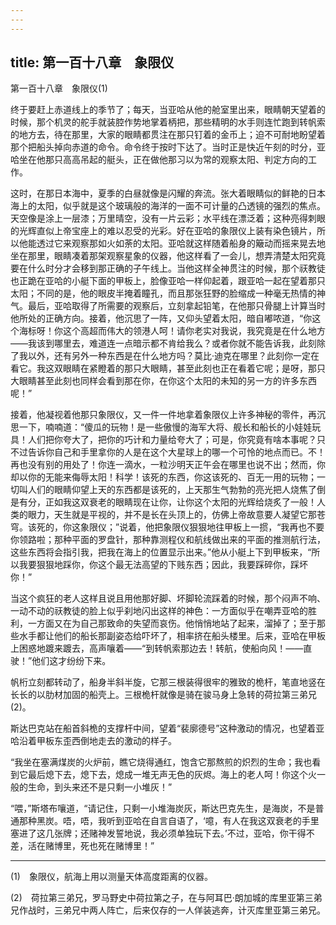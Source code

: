 ```yaml
---
---
---
```

title: 第一百十八章　象限仪
---




第一百十八章　象限仪(1)





终于要赶上赤道线上的季节了；每天，当亚哈从他的舱室里出来，眼睛朝天望着的时候，那个机灵的舵手就装腔作势地掌着柄把，那些精明的水手则连忙跑到转帆索的地方去，待在那里，大家的眼睛都贯注在那只钉着的金币上；迫不可耐地盼望着那个把船头掉向赤道的命令。命令终于按时下达了。当时正是快近午刻的时分，亚哈坐在他那只高高吊起的艇头，正在做他那习以为常的观察太阳、判定方向的工作。

这时，在那日本海中，夏季的白昼就像是闪耀的奔流。张大着眼睛似的鲜艳的日本海上的太阳，似乎就是这个玻璃般的海洋的一面不可计量的凸透镜的强烈的焦点。天空像是涂上一层漆；万里晴空，没有一片云彩；水平线在漂泛着；这种亮得刺眼的光辉直似上帝宝座上的难以忍受的光彩。好在亚哈的象限仪上装有染色镜片，所以他能透过它来观察那如火如荼的太阳。亚哈就这样随着船身的簸动而摇来晃去地坐在那里，眼睛凑着那架观察星象的仪器，他这样看了一会儿，想弄清楚太阳究竟要在什么时分才会移到那正确的子午线上。当他这样全神贯注的时候，那个祆教徒也正跪在亚哈的小艇下面的甲板上，脸像亚哈一样仰起着，跟亚哈一起在望着那只太阳；不同的是，他的眼皮半掩着瞳孔，而且那张狂野的脸缩成一种毫无热情的神气。最后，亚哈取得了所需要的观察后，立刻拿起铅笔，在他那只骨腿上计算当时他所处的正确方向。接着，他沉思了一阵，又仰头望着太阳，暗自嘟哝道，“你这个海标呀！你这个高超而伟大的领港人呵！请你老实对我说，我究竟是在什么地方——我该到哪里去，难道连一点暗示都不肯给我么？或者你就不能告诉我，此刻除了我以外，还有另外一种东西是在什么地方吗？莫比·迪克在哪里？此刻你一定在看它。我这双眼睛在紧瞪着的那只大眼睛，甚至此刻也正在看着它呢；是呀，那只大眼睛甚至此刻也同样会看到那在你，在你这个太阳的未知的另一方的许多东西呢！”

接着，他凝视着他那只象限仪，又一件一件地拿着象限仪上许多神秘的零件，再沉思一下，喃喃道：“傻瓜的玩物！是一些傲慢的海军大将、舰长和船长的小娃娃玩具！人们把你夸大了，把你的巧计和力量给夸大了；可是，你究竟有啥本事呢？只不过告诉你自己和手里拿你的人是在这个大星球上的哪一个可怜的地点而已。不！再也没有别的用处了！你连一滴水，一粒沙明天正午会在哪里也说不出；然而，你却以你的无能来侮辱太阳！科学！该死的东西，你这该死的、百无一用的玩物；一切叫人们的眼睛仰望上天的东西都是该死的，上天那生气勃勃的亮光把人烧焦了倒是有分，正如我这双衰老的眼睛现在让你，让你这个太阳的光辉给烧炙了一般！人类的眼力，天生就是平视的，并不是长在头顶上的，仿佛上帝故意要人凝望它那苍穹。该死的，你这象限仪；”说着，他把象限仪狠狠地往甲板上一掼，“我再也不要你领路啦；那种平面的罗盘针，那种靠测程仪和航线做出来的平面的推测航行法，这些东西将会指引我，把我在海上的位置显示出来。”他从小艇上下到甲板来，“所以我要狠狠地踩你，你这个最无法高望的下贱东西；因此，我要踩碎你，踩坏你！”

当这个疯狂的老人这样且说且用他那好脚、坏脚轮流踩着的时候，那个闷声不响、一动不动的祆教徒的脸上似乎刹地闪出这样的神色：一方面似乎在嘲弄亚哈的胜利，一方面又在为自己那致命的失望而哀伤。他悄悄地站了起来，溜掉了；至于那些水手都让他们的船长那副姿态给吓坏了，相率挤在船头楼里。后来，亚哈在甲板上困惑地踱来踱去，高声嚷着——“到转帆索那边去！转航，使船向风！——直驶！”他们这才纷纷下来。

帆桁立刻都转动了，船身半斜半旋，它那三根装得很牢的雅致的桅杆，笔直地竖在长长的以肋材加固的船壳上。三根桅杆就像是骑在骏马身上急转的荷拉第三弟兄(2)。

斯达巴克站在船首斜桅的支撑杆中间，望着“裴廓德号”这种激动的情况，也望着亚哈沿着甲板东歪西倒地走去的激动的样子。

“我坐在塞满煤炭的火炉前，瞧它烧得通红，饱含它那熬煎的炽烈的生命；我也看到它最后熄下去，熄下去，熄成一堆无声无色的灰烬。海上的老人呵！你这个火一般的生命，到头来还不是只剩一小堆灰！”

“喂，”斯塔布嚷道，“请记住，只剩一小堆海炭灰，斯达巴克先生，是海炭，不是普通那种黑炭。唔，唔，我听到亚哈在自言自语了，‘噫，有人在我这双衰老的手里塞进了这几张牌；还赌神发誓地说，我必须单独玩下去。’不过，亚哈，你干得不差，活在赌博里，死也死在赌博里！”





* * *



(1)　象限仪，航海上用以测量天体高度距离的仪器。

(2)　荷拉第三弟兄，罗马野史中荷拉第之子，在与阿耳巴·朗加城的库里亚第三弟兄作战时，三弟兄中两人阵亡，后来仅存的一人佯装逃奔，计灭库里亚第三弟兄。